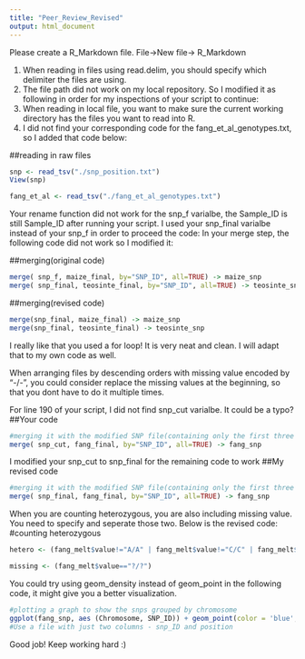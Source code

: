 ```yaml
---
title: "Peer_Review_Revised"
output: html_document
---
```


Please create a R_Markdown file. File->New file-> R_Markdown

1. When reading in files using read.delim, you should specify which delimiter the files are using.
2. The file path did not work on my local repository. So I modified it as following in order for my inspections of your script to continue:
3. When reading in local file, you want to make sure the current working directory has the files you want to read into R. 
4. I did not find your corresponding code for the fang_et_al_genotypes.txt, so I added that code below:

##reading in raw files
```r
snp <- read_tsv("./snp_position.txt")
View(snp)

fang_et_al <- read_tsv("./fang_et_al_genotypes.txt")
```

Your rename function did not work for the snp_f varialbe, the Sample_ID is still Sample_ID after running your script.
I used your snp_final varialbe instead of your snp_f in order to proceed the code:
In your merge step, the following code did not work so I modified it:

##merging(original code)
```r
merge( snp_f, maize_final, by="SNP_ID", all=TRUE) -> maize_snp
merge( snp_final, teosinte_final, by="SNP_ID", all=TRUE) -> teosinte_snp
```

##merging(revised code)
```r
merge(snp_final, maize_final) -> maize_snp
merge(snp_final, teosinte_final) -> teosinte_snp
```

I really like that you used a for loop! It is very neat and clean. I will adapt that to my own code as well.

When arranging files by descending orders with missing value encoded by "-/-", you could consider replace the missing values at the beginning, so that you dont have to do it multiple times.

For line 190 of your script, I did not find snp_cut varialbe. It could be a typo?
##Your code
```r
#merging it with the modified SNP file(containing only the first three columns)
merge( snp_cut, fang_final, by="SNP_ID", all=TRUE) -> fang_snp
```


I modified your snp_cut to snp_final for the remaining code to work
##My revised code
```r
#merging it with the modified SNP file(containing only the first three columns)
merge( snp_final, fang_final, by="SNP_ID", all=TRUE) -> fang_snp
```


When you are counting heterozygous, you are also including missing value. You need to specify and seperate those two. Below is the revised code:
#counting heterozygous
```r
hetero <- (fang_melt$value!="A/A" | fang_melt$value!="C/C" | fang_melt$value!= "G/G" | fang_melt$value!= "T/T" | fang_melt$value!="?/?" )

missing <- (fang_melt$value=="?/?")
```


You could try using geom_density instead of geom_point in the following code, it might give you a better visualization.
```r
#plotting a graph to show the snps grouped by chromosome
ggplot(fang_snp, aes (Chromosome, SNP_ID)) + geom_point(color = 'blue', size = 2) + theme(axis.text.y = element_blank())
#Use a file with just two columns - snp_ID and position
```

Good job! Keep working hard :)